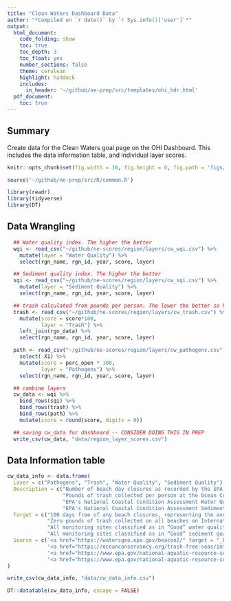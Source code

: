 ```yaml
---
title: "Clean Waters Dashboard Data"
author: "*Compiled on `r date()` by `r Sys.info()['user']`*"
output: 
  html_document:
    code_folding: show
    toc: true
    toc_depth: 3
    toc_float: yes
    number_sections: false
    theme: cerulean
    highlight: haddock
    includes: 
      in_header: '~/github/ne-prep/src/templates/ohi_hdr.html'
  pdf_document:
    toc: true
---
```


## Summary

Create data for the Clean Waters goal page on the OHI Dashboard. This includes the data information table, and individual layer scores.

```r

knitr::opts_chunk$set(fig.width = 10, fig.height = 6, fig.path = 'figs/', message = FALSE, warning = FALSE)

source('~/github/ne-prep/src/R/common.R')

library(readr)
library(tidyverse)
library(DT)
```

## Data Wrangling

```r

  ## Water quality index. The higher the better
  wqi <- read_csv("~/github/ne-scores/region/layers/cw_wqi.csv") %>%
    mutate(layer = "Water Quality") %>%
    select(rgn_name, rgn_id, year, score, layer)

  ## Sediment quality index. The higher the better
  sqi <- read_csv("~/github/ne-scores/region/layers/cw_sqi.csv") %>%
    mutate(layer = "Sediment Quality") %>%
    select(rgn_name, rgn_id, year, score, layer)

  ## trash calculated from pounds per person. The lower the better so here I inverse the values.
  trash <- read_csv("~/github/ne-scores/region/layers/cw_trash.csv") %>%
    mutate(score = score*100,
           layer = "Trash") %>%
    left_join(rgn_data) %>%
    select(rgn_name, rgn_id, year, score, layer)

  path <- read_csv("~/github/ne-scores/region/layers/cw_pathogens.csv") %>%
    select(-X1) %>%
    mutate(score = perc_open * 100,
           layer = "Pathogens") %>%
    select(rgn_name, rgn_id, year, score, layer)

  ## combine layers
  cw_data <- wqi %>%
    bind_rows(sqi) %>%
    bind_rows(trash) %>%
    bind_rows(path) %>%
    mutate(score = round(score, digits = 0))

  ## saving cw_data for dashboard -- CONSIDER DOING THIS IN PREP
  write_csv(cw_data, "data/region_layer_scores.csv")
```

## Data Information table

```r
cw_data_info <- data.frame(
  Layer = c("Pathogens", "Trash", "Water Quality", "Sediment Quality"),
  Description = c("Number of beach day closures as recorded by the EPA Beach Closure Data",
                  "Pounds of trash collected per person at the Ocean Conservancy’s International coastal cleanup day data",
                  "EPA's National Coastal Condition Assessment Water Quality Index status classifications",
                  "EPA's National Coastal Condition Assessment Sediment Quality Index status classifications"),
  Target = c("100 days free of any beach closures, representing the average length of the swimming season for the region",
             "Zero pounds of trash collected on all beaches on International Coastal Cleanup Day",
             "All monitoring sites classified as in “Good” water quality condition",
             "All monitoring sites classified as in “Good” sediment quality condition"),
  Source = c('<a href="https://watersgeo.epa.gov/beacon2/" target = "_blank">EPA BEACON 2.0</a>',
             '<a href="https://oceanconservancy.org/trash-free-seas/international-coastal-cleanup/annual-data-release/" target = "_blank">Ocean Conservancy</a>',
             '<a href="https://www.epa.gov/national-aquatic-resource-surveys/ncca" target = "_blank">EPA National Coastal Condition Assessment</a>',
             '<a href="https://www.epa.gov/national-aquatic-resource-surveys/ncca" target = "_blank">EPA National Coastal Condition Assessment</a>')
)

write_csv(cw_data_info, "data/cw_data_info.csv")

DT::datatable(cw_data_info, escape = FALSE)
```






